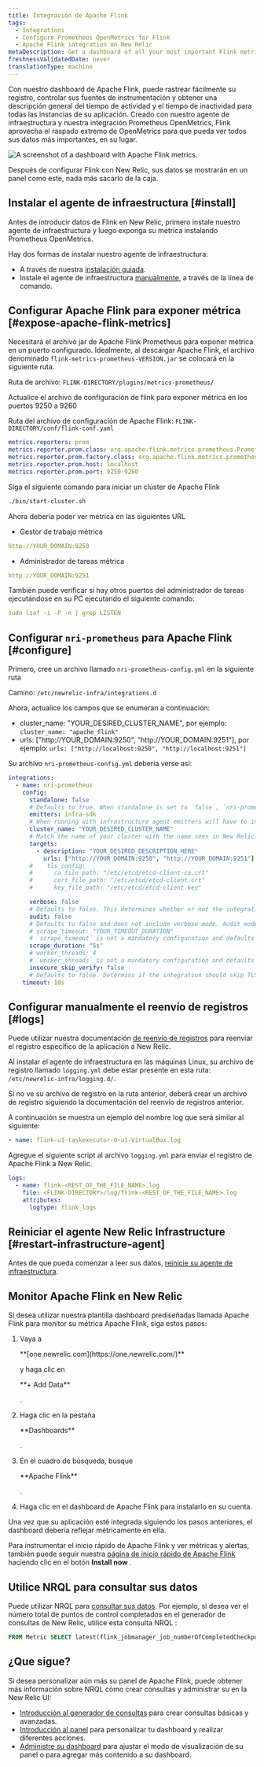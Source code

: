 ```yaml
---
title: Integración de Apache Flink
tags:
  - Integrations
  - Configure Prometheus OpenMetrics for Flink
  - Apache Flink integration on New Relic
metaDescription: Get a dashboard of all your most important Flink metrics with our quickstart.
freshnessValidatedDate: never
translationType: machine
---
```


Con nuestro dashboard de Apache Flink, puede rastrear fácilmente su registro, controlar sus fuentes de instrumentación y obtener una descripción general del tiempo de actividad y el tiempo de inactividad para todas las instancias de su aplicación. Creado con nuestro agente de infraestructura y nuestra integración Prometheus OpenMetrics, Flink <InlinePopover type="dashboards"/>aprovecha el raspado extremo de OpenMetrics para que pueda ver todos sus datos más importantes, en su lugar.

<img
  src="/images/dashboards_screenshot-full_apache-flink-quickstart.webp"
  title="Apache Flink dashboard landing page"
  alt="A screenshot of a dashboard with Apache Flink metrics."
/>

<figcaption>
  Después de configurar Flink con New Relic, sus datos se mostrarán en un panel como este, nada más sacarlo de la caja.
</figcaption>

## Instalar el agente de infraestructura [#install]

Antes de introducir datos de Flink en New Relic, primero instale nuestro agente de infraestructura y luego exponga su métrica instalando Prometheus OpenMetrics.

Hay dos formas de instalar nuestro agente de infraestructura:

* A través de nuestra [instalación guiada](https://one.newrelic.com/nr1-core?state=5e236fa2-fbfd-1f53-e55d-9241d2a73068).
* Instale el agente de infraestructura [manualmente](/docs/infrastructure/install-infrastructure-agent/linux-installation/install-infrastructure-monitoring-agent-linux), a través de la línea de comando.

## Configurar Apache Flink para exponer métrica [#expose-apache-flink-metrics]

Necesitará el archivo jar de Apache Flink Prometheus para exponer métrica en un puerto configurado. Idealmente, al descargar Apache Flink, el archivo denominado `flink-metrics-prometheus-VERSION.jar` se colocará en la siguiente ruta.

Ruta de archivo: `FLINK-DIRECTORY/plugins/metrics-prometheus/`

Actualice el archivo de configuración de flink para exponer métrica en los puertos 9250 a 9260

Ruta del archivo de configuración de Apache Flink: `FLINK-DIRECTORY/conf/flink-conf.yaml`

```yml
metrics.reporters: prom
metrics.reporter.prom.class: org.apache.flink.metrics.prometheus.PrometheusReporter
metrics.reporter.prom.factory.class: org.apache.flink.metrics.prometheus.PrometheusReporterFactory
metrics.reporter.prom.host: localhost
metrics.reporter.prom.port: 9250-9260
```

Siga el siguiente comando para iniciar un clúster de Apache Flink

```bash
./bin/start-cluster.sh
```

Ahora debería poder ver métrica en las siguientes URL

* Gestor de trabajo métrica

```yml
http://YOUR_DOMAIN:9250
```

* Administrador de tareas métrica

```yml
http://YOUR_DOMAIN:9251
```

También puede verificar si hay otros puertos del administrador de tareas ejecutándose en su PC ejecutando el siguiente comando:

```yml
sudo lsof -i -P -n | grep LISTEN
```

## Configurar `nri-prometheus` para Apache Flink [#configure]

Primero, cree un archivo llamado `nri-prometheus-config.yml` en la siguiente ruta

Camino: `/etc/newrelic-infra/integrations.d`

Ahora, actualice los campos que se enumeran a continuación:

* cluster_name: "YOUR_DESIRED_CLUSTER_NAME", por ejemplo: `cluster_name: "apache_flink"`
* urls: \["http&#x3A;//YOUR_DOMAIN:9250", "http&#x3A;//YOUR_DOMAIN:9251"], por ejemplo: `urls: ["http://localhost:9250", "http://localhost:9251"]`

Su archivo `nri-prometheus-config.yml` debería verse así:

```yml
integrations:
  - name: nri-prometheus
    config:
      standalone: false
      # Defaults to true. When standalone is set to `false`, `nri-prometheus` requires an infrastructure agent to send data.
      emitters: infra-sdk
      # When running with infrastructure agent emitters will have to include infra-sdk
      cluster_name: "YOUR_DESIRED_CLUSTER_NAME"
      # Match the name of your cluster with the name seen in New Relic. 
      targets:
        - description: "YOUR_DESIRED_DESCRIPTION_HERE"
          urls: ["http://YOUR_DOMAIN:9250", "http://YOUR_DOMAIN:9251"]
      #    tls_config:
      #      ca_file_path: "/etc/etcd/etcd-client-ca.crt"
      #      cert_file_path: "/etc/etcd/etcd-client.crt"
      #      key_file_path: "/etc/etcd/etcd-client.key"

      verbose: false
      # Defaults to false. This determines whether or not the integration should run in verbose mode.
      audit: false
      # Defaults to false and does not include verbose mode. Audit mode logs the uncompressed data sent to New Relic and can lead to a high log volume.
      # scrape_timeout: "YOUR_TIMEOUT_DURATION"
      # `scrape_timeout` is not a mandatory configuration and defaults to 30s. The HTTP client timeout when fetching data from endpoints.
      scrape_duration: "5s"
      # worker_threads: 4
      # `worker_threads` is not a mandatory configuration and defaults to `4` for clusters with more than 400 endpoints. Slowly increase the worker thread until scrape time falls between the desired `scrape_duration`. Note: Increasing this value too much results in huge memory consumption if too many metrics are scraped at once.
      insecure_skip_verify: false
      # Defaults to false. Determins if the integration should skip TLS verification or not.
    timeout: 10s
```

## Configurar manualmente el reenvío de registros [#logs]

Puede utilizar nuestra documentación [de reenvío de registros](/docs/logs/forward-logs/forward-your-logs-using-infrastructure-agent/) para reenviar el registro específico de la aplicación a New Relic.

Al instalar el agente de infraestructura en las máquinas Linux, su archivo de registro llamado `logging.yml` debe estar presente en esta ruta: `/etc/newrelic-infra/logging.d/`.

Si no ve su archivo de registro en la ruta anterior, deberá crear un archivo de registro siguiendo la documentación del reenvío de registros anterior.

A continuación se muestra un ejemplo del nombre log que será similar al siguiente:

```yml
- name: flink-u1-taskexecutor-0-u1-VirtualBox.log
```

Agregue el siguiente script al archivo `logging.yml` para enviar el registro de Apache Flink a New Relic.

```yml
logs:
  - name: flink-<REST_OF_THE_FILE_NAME>.log 
    file: <FLINK-DIRECTORY>/log/flink-<REST_OF_THE_FILE_NAME>.log
    attributes:
      logtype: flink_logs
```

## Reiniciar el agente New Relic Infrastructure [#restart-infrastructure-agent]

Antes de que pueda comenzar a leer sus datos, [reinicie su agente de infraestructura](/docs/infrastructure/install-infrastructure-agent/manage-your-agent/start-stop-restart-infrastructure-agent/).

## Monitor Apache Flink en New Relic

Si desea utilizar nuestra plantilla dashboard prediseñadas llamada Apache Flink para monitor su métrica Apache Flink, siga estos pasos:

1. Vaya a

   <DNT>
     **[one.newrelic.com](https://one.newrelic.com/)**
   </DNT>

   y haga clic en

   <DNT>
     **+ Add Data**
   </DNT>

   .

2. Haga clic en la pestaña

   <DNT>
     **Dashboards**
   </DNT>

   .

3. En el cuadro de búsqueda, busque

   <DNT>
     **Apache Flink**
   </DNT>

   .

4. Haga clic en el dashboard de Apache Flink para instalarlo en su cuenta.

Una vez que su aplicación esté integrada siguiendo los pasos anteriores, el dashboard debería reflejar métricamente en ella.

Para instrumentar el inicio rápido de Apache Flink y ver métricas y alertas, también puede seguir nuestra [página de inicio rápido de Apache Flink](https://newrelic.com/instant-observability/apache-flink) haciendo clic en el botón <DNT>**Install now**</DNT> .

## Utilice NRQL para consultar sus datos

Puede utilizar NRQL para [consultar sus datos](/docs/apis/nerdgraph/examples/nerdgraph-nrql-tutorial/). Por ejemplo, si desea ver el número total de puntos de control completados en el generador de consultas de New Relic, utilice esta consulta NRQL :

```sql
FROM Metric SELECT latest(flink_jobmanager_job_numberOfCompletedCheckpoints) AS 'Number of Completed Checkpoints'
```

## ¿Que sigue?

Si desea personalizar aún más su panel de Apache Flink, puede obtener más información sobre NRQL cómo crear consultas y administrar su <InlinePopover type="dashboards"/>en la New Relic UI:

* [Introducción al generador de consultas](/docs/query-your-data/explore-query-data/query-builder/introduction-query-builder) para crear consultas básicas y avanzadas.
* [Introducción al panel](/docs/query-your-data/explore-query-data/dashboards/introduction-dashboards) para personalizar tu dashboard y realizar diferentes acciones.
* [Administre su dashboard](/docs/query-your-data/explore-query-data/dashboards/manage-your-dashboard) para ajustar el modo de visualización de su panel o para agregar más contenido a su dashboard.
